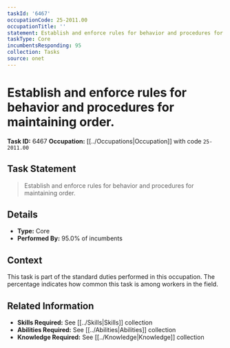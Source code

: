 ```yaml
---
taskId: '6467'
occupationCode: 25-2011.00
occupationTitle: ''
statement: Establish and enforce rules for behavior and procedures for maintaining order.
taskType: Core
incumbentsResponding: 95
collection: Tasks
source: onet
---
```

# Establish and enforce rules for behavior and procedures for maintaining order.

**Task ID:** 6467
**Occupation:** [[../Occupations|Occupation]] with code `25-2011.00`

## Task Statement

> Establish and enforce rules for behavior and procedures for maintaining order.

## Details

- **Type:** Core
- **Performed By:** 95.0% of incumbents

## Context

This task is part of the standard duties performed in this occupation. The percentage indicates how common this task is among workers in the field.

## Related Information

- **Skills Required:** See [[../Skills|Skills]] collection
- **Abilities Required:** See [[../Abilities|Abilities]] collection
- **Knowledge Required:** See [[../Knowledge|Knowledge]] collection
